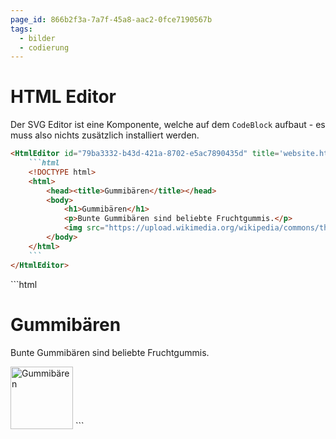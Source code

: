 ```yaml
---
page_id: 866b2f3a-7a7f-45a8-aac2-0fce7190567b
tags:
  - bilder
  - codierung
---
```




# HTML Editor

Der SVG Editor ist eine Komponente, welche auf dem `CodeBlock` aufbaut - es muss also nichts zusätzlich installiert werden.

````md
<HtmlEditor id="79ba3332-b43d-421a-8702-e5ac7890435d" title='website.html'>
    ```html
    <!DOCTYPE html>
    <html>
        <head><title>Gummibären</title></head>
        <body>
            <h1>Gummibären</h1>
            <p>Bunte Gummibären sind beliebte Fruchtgummis.</p>
            <img src="https://upload.wikimedia.org/wikipedia/commons/thumb/6/66/Gummy_bears.jpg/1200px-Gummy_bears.jpg" alt="Gummibären" width="100">
        </body>
    </html>
    ```
</HtmlEditor>
````

<BrowserWindow>
    <HtmlEditor id="79ba3332-b43d-421a-8702-e5ac7890435d" title='website.html'>
        ```html
        <!DOCTYPE html>
        <html>
            <head><title>Gummibären</title></head>
            <body>
                <h1>Gummibären</h1>
                <p>Bunte Gummibären sind beliebte Fruchtgummis.</p>
                <img src="https://upload.wikimedia.org/wikipedia/commons/thumb/6/66/Gummy_bears.jpg/1200px-Gummy_bears.jpg" alt="Gummibären" width="100">
            </body>
        </html>
        ```
    </HtmlEditor>
</BrowserWindow>